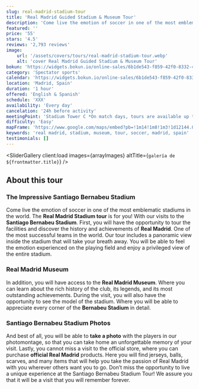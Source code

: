 ```yaml
---
slug: real-madrid-stadium-tour
title: 'Real Madrid Guided Stadium & Museum Tour'
description: 'Come live the emotion of soccer in one of the most emblematic stadiums in the world The Real Madrid'
featured: ''
price: '55'
stars: '4.5'
reviews: '2,793 reviews'
image:
    url: '/assets/covers/tours/real-madrid-stadium-tour.webp'
    alt: 'cover Real Madrid Guided Stadium & Museum Tour'
bokun: 'https://widgets.bokun.io/online-sales/6b1de543-f859-42f0-8332-446d14d349f4/experience/869044?partialView=1'
category: 'Spectator sports'
calendar: 'https://widgets.bokun.io/online-sales/6b1de543-f859-42f0-8332-446d14d349f4/experience-calendar/869044'
location: 'Madrid, Spain'
duration: '1 hour'
offered: 'English & Spanish'
schedule: 'XXX'
availability: 'Every day'
cancelation: '24h before activity'
meetingPoint: 'Stadium Tower C *On match days, tours are available up to 5 hours before the start of the match*'
difficulty: 'Easy'
mapFrame: 'https://www.google.com/maps/embed?pb=!1m14!1m8!1m3!1d12144.017705699527!2d-3.688334!3d40.453039!3m2!1i1024!2i768!4f13.1!3m3!1m2!1s0xd4228e23705d39f%3A0xa8fff6d26e2b1988!2sEstadio%20Santiago%20Bernab%C3%A9u!5e0!3m2!1ses-419!2sus!4v1709564222583!5m2!1ses-419!2sus'
keywords: 'real madrid, stadium, museum, tour, soccer, madrid, spain'
testimonials: []
---
```




<SliderGallery 
    client:load 
    images={arrayImages} 
    altTitle={`galería de ${frontmatter.title}`}
/>

<h2 class="text-2xl md:text-4xl font-bold mb-5">About this tour</h2>

<h3 class="text-2xl md:text-3xl font-bold text-sky-700" >The Impressive Santiago Bernabeu Stadium</h3>

<p class="text-lg text-justify my-5"> Come live the emotion of soccer in one of the most emblematic stadiums in the world. 
The <strong>Real Madrid Stadium tour</strong> is for you! With our visits to the <strong>Santiago Bernabeu Stadium</strong>. 
First, you will have the opportunity to tour the facilities and discover the history and achievements of <strong>Real Madrid</strong>. 
One of the most successful teams in the world. Our tour includes a panoramic view inside the stadium that will take your breath away. 
You will be able to feel the emotion experienced on the playing field and enjoy a privileged view of the entire stadium.</p>

<h3 class="text-2xl md:text-3xl font-bold text-sky-700" >Real Madrid Museum</h3>

<p class="text-lg text-justify my-5">In addition, you will have access to the <strong>Real Madrid Museum</strong>. 
Where you can learn about the rich history of the club, its legends, and its most outstanding achievements. 
During the visit, you will also have the opportunity to see the model of the stadium. Where you will be able to appreciate every corner of the 
<strong>Bernabeu Stadium</strong> in detail.</p>

<h3 class="text-2xl md:text-3xl font-bold text-sky-700">Santiago Bernabeu Stadium Photos</h3>

<p class="text-lg text-justify my-5">And best of all, you will be able to <strong>take a photo</strong> with the players in our photomontage, 
so that you can take home an unforgettable memory of your visit. Lastly, you cannot miss a visit to the official store, where you can purchase 
<strong>official Real Madrid</strong> products. Here you will find jerseys, balls, scarves, and many items that will help you take the passion 
of Real Madrid with you wherever others want you to go. Don’t miss the opportunity to live a unique experience at the Santiago Bernabeu Stadium Tour! 
We assure you that it will be a visit that you will remember forever.</p>